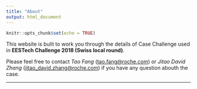 ```yaml
---
title: "About"
output: html_document
---
```


```r
knitr::opts_chunk$set(echo = TRUE)
```

This website is bulit to work you through the details of Case Challenge used in **EESTech
Challenge 2018 (Swiss local round)**.

Please feel free to contact *Tao Fang* (<tao.fang@roche.com>) or *Jitao David Zhang* (<jitao_david.zhang@roche.com>)  if you have any question abouth the case. 


---